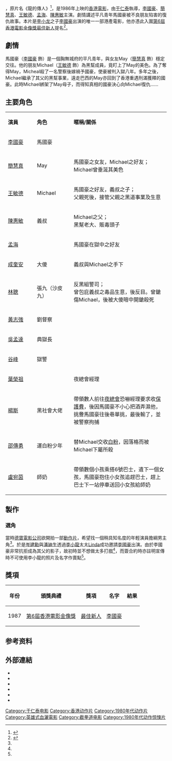 {{Otheruses|subject=1986年上映的香港電影|other=其他同名作品|龍在江湖}}
{{Infobox Film
| name = 龍在江湖
| original_name = ''{{lang|en|Legacy of Rage}}''
| image    = 
| director = [[于仁泰|于仁泰]]
| writer = 高志森、[[馮世雄|馮世雄]]
| starring = [[李國豪_(演員)|李國豪]]<br />[[簡慧真|簡慧真]]<br />[[王敏德|王敏德]]<br />[[孟海_(演員)|孟海]]<br />[[陳惠敏_(演員)|陳惠敏]]<br />[[黃志強_(導演)|黃志強]]<br />[[谷峰|谷峰]]<br />[[成奎安|成奎安]]<br />[[楊斯|楊斯]]<br />[[吳孟達|吳孟達]]
| music = [[袁卓繁|袁卓繁]]
| producer = [[岑建勳|岑建勳]]、[[谷薇麗|谷薇麗]]
| producer_2 = 梁日新
| 統籌 = 谷薇麗
| 動作指導 = 孟海
| cinematography = [[陳孝明|陳孝明]]、[[潘恆生|潘恆生]]、[[潘德業|潘德業]]、[[溫文傑|溫文傑]]
| editing = [[黃義順|黃義順]]
| released = {{BHKG}}：{{film date|1986|12|20}}{{JPN}}：{{start date|1987}}<br>{{PHI}}：{{start date|1987|7|16}}<br>{{KOR}}：{{start date|1987|10|7}}<br>{{JAM}}：{{start date|1988}}<br>{{FRA}}：{{start date|1989|6|21}}<br>{{POR}}：{{start date|1989|7|26}}<ref>{{cite web |url=https://www.imdb.com/title/tt00091428/releaseinfo?ref_=tt_dt_dt |language=en |title=Legacy of Rage (1986) Release Info|publisher=[[IMDb|IMDb]]|date= |accessdate= 2021-06-07}}</ref>
| runtime = 86 分鐘
| country = {{英屬香港電影}}
| studio = [[德寶電影公司|德寶電影公司]]
| distributor = 德寶電影公司
| language = [[粤语|粤语]]
| budget = 
| gross  = [[HK$|HK$]] 9,239,759.00<ref>{{cite web |url=http://www.boxofficecn.com/hkboxoffice1986 |title=1986 香港票房 |publisher=中國電影票房榜|access-date=2021-05-28 |archive-date=2020-01-05 |archive-url=https://web.archive.org/web/20200105120923/http://www.boxofficecn.com/hkboxoffice1986 |dead-url=yes }}</ref>
| imdb_id = tt0091428
}}

{{engname|《龍在江湖》|'''Legacy of Rage'''}}，原片名《龍的傳人》<ref name="德寶">{{cite book |title=創意搖籃——德寶的童話 |url=https://www.lcsd.gov.hk/CE/CulturalService/HKFA/documents/18995340/19057015/ebook_chi_03.pdf |editor1=郭靜寧 |editor2=黃夏柏|year=2020 |access-date=2021-06-06|publisher=[[香港電影資料館|香港電影資料館]] |format=pdf |archive-url=https://web.archive.org/web/20210606112415/https://www.lcsd.gov.hk/CE/CulturalService/HKFA/documents/18995340/19057015/ebook_chi_03.pdf |archive-date=2021-06-06 |dead-url=no}}</ref>{{rp|214}}，是1986年上映的[[香港電影|香港電影]]，由[[于仁泰|于仁泰]]執導，[[李國豪_(演員)|李國豪]]、[[簡慧真|簡慧真]]、[[王敏德|王敏德]]、[[孟海_(演員)|孟海]]、[[陳惠敏_(演員)|陳惠敏]]主演。劇情講述平凡青年馬國豪被不良朋友陷害的復仇故事。本片是[[李小龙|李小龙]]之子[[李國豪_(演員)|李國豪]]出演的唯一一部港產電影，他亦憑此入圍[[第6屆香港電影金像獎|第6屆香港電影金像獎]][[香港電影金像獎最佳新演員|最佳新人]]提名<ref>{{cite web| url=http://www.hkfaa.com/winnerlist06.html |title=第6屆香港電影金像獎提名及得獎名單|publisher=[[香港電影金像獎|香港電影金像獎]]|accessdate=2021-05-04|archive-url=https://web.archive.org/web/20210308110414/http://www.hkfaa.com/winnerlist06.html|archive-date=2021-03-08|dead-url=no}}</ref>。

== 劇情 ==
馬國豪（[[李國豪|李國豪]] 飾）是一個胸無城府的平凡青年，與女友May（[[簡慧真|簡慧真]] 飾）穩定交往。他的朋友Michael（[[王敏德|王敏德]] 飾）為黑幫成員，竟盯上了May的美色。為了奪得May，Micheal殺了一名警察後嫁禍予國豪，使豪被判入獄八年。多年之後，Michael繼承了其父的黑幫事業，遠走巴西的May亦回到了香港重遇刑滿獲釋的國豪。此時Michael綁架了May母子，而得知真相的國豪決心向Michael復仇......

== 主要角色 ==
{|class="wikitable" width="60%"
|- style="background:cornflowerblue; color:white" align="center"
|style="width:10%"|'''演員'''||style="width:10%"|'''角色'''||style="width:33%"|'''暱稱/關係'''
|-
|[[李國豪_(演員)|李國豪]]||馬國豪||
|-
|[[簡慧真|簡慧真]]||May||馬國豪之女友，Michael之好友；<br>Michael曾垂涎其美色
|-
|[[王敏德|王敏德]]||Michael||馬國豪之好友，義叔之子；<br>父親死後，接管父親之黑道事業及生意
|-
|[[陳惠敏_(演員)|陳惠敏]]||義叔||Michael之父；<br>黑幫老大、販毒頭子
|-
|[[孟海_(演員)|孟海]]||||馬國豪在獄中之好友
|-
|[[成奎安|成奎安]]||大傻||義叔與Michael之手下
|-
|[[林聰|林聰]]||張九（沙皮九）||反黑組警司；<br>曾包庇義叔之毒品生意，後反目。曾鎗傷Michael，後被大傻暗中開鎗殺死
|-
|[[黃志強_(導演)|黃志強]]||劉督察||
|-
|[[吳孟達|吳孟達]]||典獄長||
|-
|[[谷峰|谷峰]]||獄警||
|-
|[[葉榮祖|葉榮祖]]||||夜總會經理
|-
|[[楊斯|楊斯]]||黑社會大佬||帶領數人前往[[夜總會|夜總會]]恐嚇經理要求收[[保護費|保護費]]，後因馬國豪不小心把酒弄濕他，挑釁馬國豪往後巷單挑，最後輸了，並被警察拘捕
|-
|[[邵傳勇|邵傳勇]]||運白粉少年||替Michael交收[[白粉|白粉]]，因落格而被Michael下屬所殺
|-
|[[盧宛茵|盧宛茵]]||師奶||帶領數個小孩乘搭6號巴士，遺下一個女孩，馬國豪抱住小女孩追趕巴士，趕上巴士下一站停車送回小女孩給師奶
|}

== 製作 ==
=== 選角 ===
當時[[德寶電影公司|德寶電影公司]]欲開拍一部[[動作片|動作片]]，希望找一個稍具知名度的年輕演員擔綱男主角<ref name="德寶" />{{rp|64}}。於是[[岑建勳|岑建勳]]與[[潘廸生|潘廸生]]透過[[李小龍|李小龍]]太太[[蓮達·李·卡德威爾|Linda]]成功邀請[[李國豪|李國豪]]出演。由於李國豪非常抗拒成為其父的影子，故初時並不想做太多打戲<ref name="德寶" />{{rp|53}}，而簽合約時亦註明宣傳時不可使用李小龍的照片及名字作賣點<ref name="德寶" />{{rp|77}}。

== 獎項 ==
{|class="wikitable"
!年份!!頒獎典禮!!獎項!!名字!!結果
|-
|1987||[[第6屆香港電影金像獎|第6屆香港電影金像獎]]||[[香港電影金像獎最佳新演員|最佳新人]]||[[李國豪_(演員)|李國豪]]||{{nom}}
|}

== 参考资料 ==
{{Reflist}}

== 外部連結 ==
*{{hkmdb title|6875|龍在江湖}}
*{{Mtime|18145}}
*{{douban}}
*{{imdb title|0091428}}
*{{rotten-tomatoes|legacy_of_rage}}
*{{Amg movie|139097}}

[[Category:于仁泰电影|Category:于仁泰电影]]
[[Category:香港动作片|Category:香港动作片]]
[[Category:1980年代动作片|Category:1980年代动作片]]
[[Category:英雄式血灑電影|Category:英雄式血灑電影]]
[[Category:截拳道电影|Category:截拳道电影]]
[[Category:1980年代动作惊悚片|Category:1980年代动作惊悚片]]